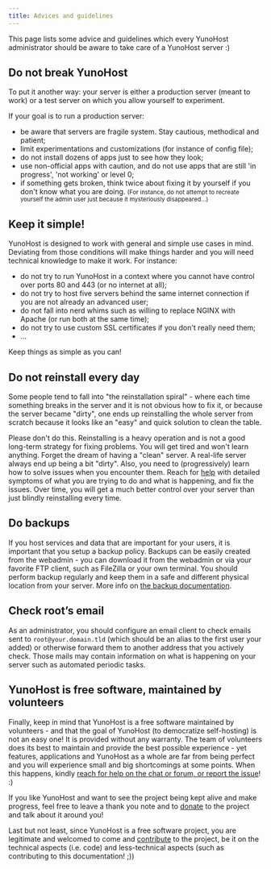 ```yaml
---
title: Advices and guidelines
---
```


This page lists some advice and guidelines which every YunoHost administrator should be aware to take care of a YunoHost server :)

## Do not break YunoHost

To put it another way: your server is either a production server (meant to work) or a test server on which you allow yourself to experiment.

If your goal is to run a production server:

- be aware that servers are fragile system. Stay cautious, methodical and patient;
- limit experimentations and customizations (for instance of config file);
- do not install dozens of apps just to see how they look;
- use non-official apps with caution, and do not use apps that are still 'in progress', 'not working' or level 0;
- if something gets broken, think twice about fixing it by yourself if you don't know what you are doing. <small>(For instance, do not attempt to recreate yourself the admin user just because it mysteriously disappeared...)</small>

## Keep it simple!

YunoHost is designed to work with general and simple use cases in mind. Deviating from those conditions will make things harder and you will need technical knowledge to make it work. For instance:

- do not try to run YunoHost in a context where you cannot have control over ports 80 and 443 (or no internet at all);
- do not try to host five servers behind the same internet connection if you are not already an advanced user;
- do not fall into nerd whims such as willing to replace NGINX with Apache (or run both at the same time);
- do not try to use custom SSL certificates if you don't really need them;
- ...

Keep things as simple as you can!

## Do not reinstall every day

Some people tend to fall into "the reinstallation spiral" - where each time something breaks in the server and it is not obvious how to fix it, or because the server became "dirty", one ends up reinstalling the whole server from scratch because it looks like an "easy" and quick solution to clean the table.

Please don't do this. Reinstalling is a heavy operation and is not a good long-term strategy for fixing problems. You will get tired and won't learn anything. Forget the dream of having a "clean" server. A real-life server always end up being a bit "dirty". Also, you need to (progressively) learn how to solve issues when you encounter them. Reach for [help](/community/help) with detailed symptoms of what you are trying to do and what is happening, and fix the issues. Over time, you will get a much better control over your server than just blindly reinstalling every time.

## Do backups

If you host services and data that are important for your users, it is important that you setup a backup policy. Backups can be easily created from the webadmin - you can download it from the webadmin or via your favorite FTP client, such as FileZilla or your own terminal. You should perform backup regularly and keep them in a safe and different physical location from your server. More info on [the backup documentation](/category/backups).

## Check root’s email

As an administrator, you should configure an email client to check emails sent to `root@your.domain.tld` (which should be an alias to the first user your added) or otherwise forward them to another address that you actively check. Those mails may contain information on what is happening on your server such as automated periodic tasks.

## YunoHost is free software, maintained by volunteers

Finally, keep in mind that YunoHost is a free software maintained by volunteers - and that the goal of YunoHost (to democratize self-hosting) is not an easy one! It is provided without any warranty. The team of volunteers does its best to maintain and provide the best possible experience - yet features, applications and YunoHost as a whole are far from being perfect and you will experience small and big shortcomings at some points. When this happens, kindly [reach for help on the chat or forum, or report the issue](/community/help)! :)

If you like YunoHost and want to see the project being kept alive and make progress, feel free to leave a thank you note and to [donate](https://liberapay.com/YunoHost) to the project and talk about it around you!

Last but not least, since YunoHost is a free software project, you are legitimate and welcomed to come and [contribute](/contribute) to the project, be it on the technical aspects (i.e. code) and less-technical aspects (such as contributing to this documentation! ;))
